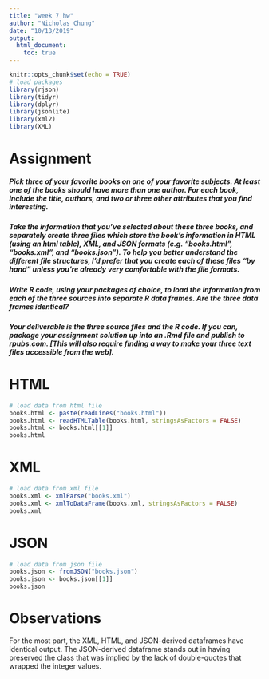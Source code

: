 ```yaml
---
title: "week 7 hw"
author: "Nicholas Chung"
date: "10/13/2019"
output: 
  html_document:
    toc: true
---
```


```r
knitr::opts_chunk$set(echo = TRUE)
# load packages
library(rjson)
library(tidyr)
library(dplyr)
library(jsonlite)
library(xml2)
library(XML)
```

# Assignment
##### Pick three of your favorite books on one of your favorite subjects. At least one of the books should have more than one author. For each book, include the title, authors, and two or three other attributes that you find interesting.
##### Take the information that you’ve selected about these three books, and separately create three files which store the book’s information in HTML (using an html table), XML, and JSON formats (e.g. “books.html”, “books.xml”, and “books.json”). To help you better understand the different file structures, I’d prefer that you create each of these files “by hand” unless you’re already very comfortable with the file formats.
##### Write R code, using your packages of choice, to load the information from each of the three sources into separate R data frames. Are the three data frames identical?
##### Your deliverable is the three source files and the R code. If you can, package your assignment solution up into an .Rmd file and publish to rpubs.com. [This will also require finding a way to make your three text files accessible from the web].

# HTML
```r
# load data from html file
books.html <- paste(readLines("books.html"))
books.html <- readHTMLTable(books.html, stringsAsFactors = FALSE)
books.html <- books.html[[1]]
books.html
```

# XML
```r
# load data from xml file
books.xml <- xmlParse("books.xml")
books.xml <- xmlToDataFrame(books.xml, stringsAsFactors = FALSE)
books.xml
```

# JSON
```r
# load data from json file
books.json <- fromJSON("books.json")
books.json <- books.json[[1]]
books.json
```

# Observations
For the most part, the XML, HTML, and JSON-derived dataframes have identical output. The JSON-derived dataframe stands out in having preserved the class that was implied by the lack of double-quotes that wrapped the integer values. 
